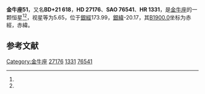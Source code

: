{{Starbox begin
| name = 金牛座51
}}
{{Starbox observe
| epoch = [[J2000.0|J2000.0]]
| constell = [[金牛座|金牛座]]<ref name=SIMBAD>{{cite web
 | url=http://simbad.u-strasbg.fr/simbad/sim-id?Ident=HR+1331
 | title=Pulsating variable Star
 | publisher=Centre de Données astronomiques de Strasbourg
 | work=SIMBAD
 | accessdate=2012-07-13
 | archive-date=2019-07-01
 | archive-url=https://web.archive.org/web/20190701072742/http://simbad.u-strasbg.fr/simbad/sim-id?Ident=HR%2B1331
 | dead-url=no
 }}</ref><ref name=DATA>{{cite web
 | url=http://vizier.u-strasbg.fr/viz-bin/VizieR-5?-out.add=.&-source=5050&-corr=PK=HR&-out.max=9999&HR=1331
 | title=VizieR Detailed Page
 | accessdate=2012-07-13
 | archive-date=2016-03-04
 | archive-url=https://web.archive.org/web/20160304214353/http://vizier.u-strasbg.fr/viz-bin/VizieR-5?-out.add=.&-source=5050&-corr=PK=HR&-out.max=9999&HR=1331
 | dead-url=no
 }}</ref>
| 星官 = 
| ra = {{RA|4|18|23.2}}<ref name=SIMBAD /><ref name=DATA />
| dec = {{DEC|+21|34|45}}<ref name=SIMBAD /><ref name=DATA />
| appmag_v = 5.65<ref name=SIMBAD /><ref name=DATA />
}}
{{Starbox character
| class = F0V<ref name=SIMBAD /><ref name=DATA />
| b-v = 0.28<ref name=SIMBAD /><ref name=DATA />
| u-b = 0.08<ref name=SIMBAD /><ref name=DATA />
| r-i = 0.16<ref name=SIMBAD /><ref name=DATA />
| variable = 
}}
{{Starbox astrometry
| radial_v = 0.08
| prop_mo_ra = 35
| parallax = 
| p_error = 
}}
{{Starbox catalog
| names =BD+21 618，[[SAO星表|SAO]] 76541，[[HD星表|HD]] 27176，[[HR星表|HR]] 1331}}
{{Starbox reference |Simbad=HR+1331}}
{{Starbox end}}

'''金牛座51'''，又名'''BD+21 618'''，'''HD 27176'''、'''SAO 76541'''、'''HR 1331'''，是[[金牛座|金牛座]]的一颗恒星<ref name=SIMBAD /><ref name=DATA />，视星等为5.65，位于[[銀道座標系|銀經]]173.99，[[銀道座標系|銀緯]]-20.17，其[[B1900.0|B1900.0]]坐标为赤經{{RA|4|12|28}}，赤緯{{DEC|+21|-20.17|6}}。

== 参考文献 ==
{{reflist}}

{{star-stub}}

{{金牛座恒星}}
[[Category:金牛座|Category:金牛座]]
[[Category:HD和HDE天體|27176]]
[[Category:HR天體|1331]]
[[Category:SAO天體|76541]]